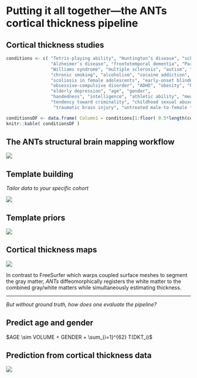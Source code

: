 
# Putting it all together---the ANTs cortical thickness pipeline

## Cortical thickness studies

```r
conditions <- c( "Tetris-playing ability", "Huntington’s disease", "schizophrenia", "bipolar disorder",
                 "Alzheimer’s disease", "frontotemporal dementia", "Parkinson’s disease",
                 "Williams syndrome", "multiple sclerosis", "autism", "migraines",
                 "chronic smoking", "alcoholism", "cocaine addiction", "Tourette syndrome in children",
                 "scoliosis in female adolescents", "early-onset blindness", "chronic pancreatitis",
                 "obsessive-compulsive disorder", "ADHD", "obesity", "heritable depression",
                 "elderly depression", "age", "gender",
                 "handedness", "intelligence", "athletic ability", "meditative practices", "musical ability",
                 "tendency toward criminality", "childhood sexual abuse in female adolescents",
                  "traumatic brain injury", "untreated male-to-female transsexuality" )

conditionsDF <- data.frame( Column1 = conditions[1:floor( 0.5*length(conditions) )], Column2 = conditions[( 1+floor( 0.5*length(conditions) ) ):length(conditions)] )
knitr::kable( conditionsDF )
```

<!--

## ANTs-related background

* Sandy, Brian, and <span style="color:red;">DiReCT</span>
    + used other tools such as FMRIB Automated Segmentation Tool (FAST)
    + `KellySlater.cxx`
* pipedream scripts "adequate for Penn data."
* `KellyKapowski.cxx` and `antsCorticalThickness.sh`
* _"Let's evaluate on open data."_
* and, eventually, _"Let's compare with FreeSurfer."_


## Basic components of the pipeline

1. template building (offline)
2. brain extraction
3. cortical thickness estimation
4. cortical parcellation


## Sample results

![](./evaluation/figures/components.png)

-->

## The ANTs structural brain mapping workflow

![](./evaluation/figures/pipeline.png)

## Template building

*Tailor data to your specific cohort*

![](./evaluation/figures/templates.png)

<!--
* Templates representing the average mean shape and intensity are built directly from the cohort to be analyzed, e.g. pediatric vs. middle-aged brains.
* Acquisition and anonymization (e.g. defacing) protocols are often different.
-->

## Template priors

![](./evaluation/figures/templatePriors.png)

<!--
Each template is [processed](https://github.com/ntustison/antsCookTemplatePriorsExample)
to produce auxiliary images which are used for brain extraction and brain segmentation.
-->

<!--


## Brain extraction comparison

![](./evaluation/figures/brainExtraction.png)

Comparison with de facto standard FreeSurfer package.  Note the difference in separation of
the gray matter from the surrounding CSF.  (0 failures out of 1205 scans)
-->

<!--

## Brain segmentation

![](./evaluation/figures/brainSegmentation.png)

Randomly selected healthy individuals.  ```Atropos``` gets good performance across ages.
-->

## Cortical thickness maps

![](./evaluation/figures/corticalThicknessEstimation.png)

In contrast to FreeSurfer which warps coupled surface meshes to segment the gray matter,
*ANTs* diffeomorphically registers the white matter to the combined gray/white matters
while simultaneously estimating thickness.

----

_But without ground truth, how does one evaluate the pipeline?_




## Predict age and gender

$AGE \sim VOLUME + GENDER + \sum_{i=1}^{62} T(DKT_i)$

<!--

## Open science principles

![](./evaluation/figures/ageDistribution.png)

* Public data sets (IXI, NKI, OASIS, MMRR)
* $>$ 1200 subjects, age 4 to over 94 years old
-->

## Prediction from cortical thickness data

![](./evaluation/figures/evaluation.png)

<!--

## Age prediction per site

![](./evaluation/figures/agePredictionPerSite.png)


## Regional importance comparison

![](./evaluation/figures/antsvfreesurfer_Importance.png)

ANTs (left) vs. FreeSurfer (right)

## Regional measurements

![](./evaluation/figures/antsvfreesurfer_regionalPlots.png)

-->




